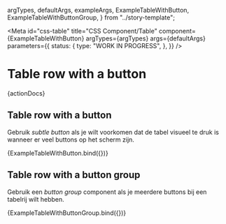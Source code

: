 <!-- @license CC0-1.0 -->

  argTypes,
  defaultArgs,
  exampleArgs,
  ExampleTableWithButton,
  ExampleTableWithButtonGroup,
} from "../story-template";

<Meta
  id="css-table"
  title="CSS Component/Table"
  component={ExampleTableWithButton}
  argTypes={argTypes}
  args={defaultArgs}
  parameters={{
    status: {
      type: "WORK IN PROGRESS",
    },
  }}
/>

# Table row with a button

<Description>{actionDocs}</Description>

## Table row with a button

Gebruik _subtle button_ als je wilt voorkomen dat de tabel visueel te druk is wanneer er veel buttons op het scherm zijn.

<Canvas>
  <Story
    name="Table row with a button"
    args={{
      ...exampleArgs,
      buttonAppearance: "subtle-button",
    }}
  >
    {ExampleTableWithButton.bind({})}
  </Story>
</Canvas>

## Table row with a button group

Gebruik een _button group_ component als je meerdere buttons bij een tabelrij wilt hebben.

<Canvas>
  <Story name="Table row with a button group" args={exampleArgs}>
    {ExampleTableWithButtonGroup.bind({})}
  </Story>
</Canvas>
